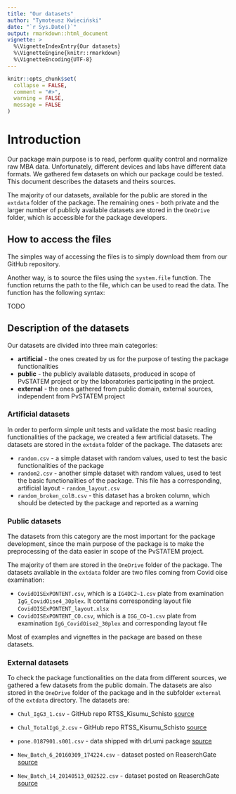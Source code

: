 ```yaml
---
title: "Our datasets"
author: "Tymoteusz Kwieciński"
date: "`r Sys.Date()`"
output: rmarkdown::html_document
vignette: >
  %\VignetteIndexEntry{Our datasets}
  %\VignetteEngine{knitr::rmarkdown}
  %\VignetteEncoding{UTF-8}
---
```


```r
knitr::opts_chunk$set(
  collapse = FALSE,
  comment = "#>",
  warning = FALSE,
  message = FALSE
)
```

# Introduction

Our package main purpose is to read, perform quality control and normalize raw MBA data. Unfortunately, different devices and labs have different data formats. We gathered few datasets on which our package could be tested. This document describes the datasets and theirs sources.

The majority of our datasets, available for the public are stored in the `extdata` folder of the package. The remaining ones - both private and the larger number of publicly available datasets are stored in the `OneDrive` folder, which is accessible for the package developers.

## How to access the files

The simples way of accessing the files is to simply download them from our GitHub repository. 

Another way, is to source the files using the `system.file` function. The function returns the path to the file, which can be used to read the data. The function has the following syntax:

TODO


## Description of the datasets

Our datasets are divided into three main categories: 

- **artificial** - the ones created by us for the purpose of testing the package functionalities 
- **public** - the publicly available datasets, produced in scope of PvSTATEM project or by the laboratories participating in the project. 
- **external** - the ones gathered from public domain, external sources, independent from PvSTATEM project


### Artificial datasets

In order to perform simple unit tests and validate the most basic reading functionalities of the package, we created a few artificial datasets. The datasets are stored in the `extdata` folder of the package. The datasets are:

-  `random.csv` - a simple dataset with random values, used to test the basic functionalities of the package
-  `random2.csv` - another simple dataset with random values, used to test the basic functionalities of the package. This file has a corresponding, artificial layout - `random_layout.csv`
-  `random_broken_colB.csv` - this dataset has a broken column, which should be detected by the package and reported as a warning

### Public datasets

The datasets from this category are the most important for the package development, since the main purpose of the package is to make the preprocessing of the data easier in scope of the PvSTATEM project.

The majority of them are stored in the `OneDrive` folder of the package. The datasets available in the `extdata` folder are two files coming from Covid oise examination: 

- `CovidOISExPONTENT.csv`, which is a `IG4DC2~1.csv` plate from examination `IgG_CovidOise4_30plex`. It contains corresponding layout file `CovidOISExPONTENT_layout.xlsx`
- `CovidOISExPONTENT_CO.csv`, which is a `IGG_CO~1.csv` plate from examination `IgG_CovidOise2_30plex` and corresponding layout file 

Most of examples and vignettes in the package are based on these datasets.

### External datasets

To check the package functionalities on the data from different sources, we gathered a few datasets from the public domain. The datasets are also stored in the `OneDrive` folder of the package and in the subfolder `external` of the `extdata` directory. The datasets are:

-   `Chul_IgG3_1.csv` - GitHub repo RTSS_Kisumu_Schisto [source](https://github.com/IDEELResearch/RTSS_Kisumu_Schisto/tree/main/data/raw/luminex)

-   `Chul_TotalIgG_2.csv` - GitHub repo RTSS_Kisumu_Schisto [source](https://github.com/IDEELResearch/RTSS_Kisumu_Schisto/tree/main/data/raw/luminex)

-   `pone.0187901.s001.csv` - data shipped with drLumi package [source](https://www.ncbi.nlm.nih.gov/pmc/articles/PMC5685631/)

-   `New_Batch_6_20160309_174224.csv` - dataset posted on ReaserchGate [source](https://www.researchgate.net/publication/309410897_Raw_data_generated_by_Luminex)

-   `New_Batch_14_20140513_082522.csv` - dataset posted on ReaserchGate [source](https://www.researchgate.net/publication/309411021_The_second_run_of_raw_data_exported_from_Luminex_200_applied_forcarbendazim_resistance_species_and_chemotype_detection_of_156_Fusarium_isolates)
